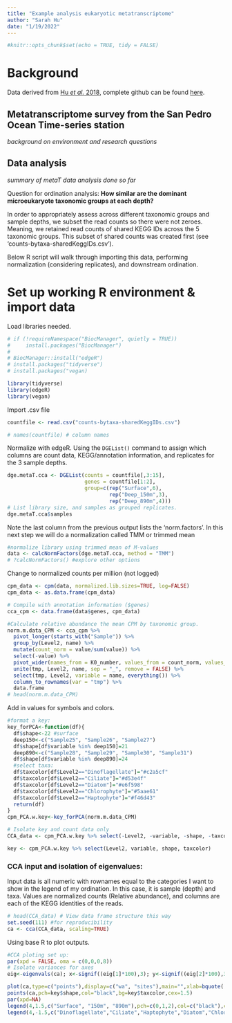 ```yaml
---
title: "Example analysis eukaryotic metatranscriptome"
author: "Sarah Hu"
date: "1/19/2022"
---
```


```r
#knitr::opts_chunk$set(echo = TRUE, tidy = FALSE)
```

# Background

Data derived from [Hu _et al._ 2018](https://doi.org/10.1111/1462-2920.14259), complete github can be found [here](https://github.com/shu251/SPOT_metatranscriptome).

## Metatranscriptome survey from the San Pedro Ocean Time-series station

_background on environment and research questions_

## Data analysis

_summary of metaT data analysis done so far_

Question for ordination analysis: **How similar are the dominant microeukaryote taxonomic groups at each depth?**

In order to appropriately assess across different taxonomic groups and sample depths, we subset the read counts so there were not zeroes. Meaning, we retained read counts of shared KEGG IDs across the 5 taxonomic groups. This subset of shared counts was created first (see 'counts-bytaxa-sharedKeggIDs.csv').


Below R script will walk through importing this data, performing normalization (considering replicates), and downstream ordination.

# Set up working R environment & import data

Load libraries needed.
```r
# if (!requireNamespace("BiocManager", quietly = TRUE))
#     install.packages("BiocManager")
# 
# BiocManager::install("edgeR")
# install.packages("tidyverse")
# install.packages("vegan)

library(tidyverse)
library(edgeR)
library(vegan)
```

Import .csv file
```r
countfile <- read.csv("counts-bytaxa-sharedKeggIDs.csv")

# names(countfile) # column names
```

Normalize with edgeR. Using the ```DGEList()``` command to assign which columns are count data, KEGG/annotation information, and replicates for the 3 sample depths.
```r
dge.metaT.cca <- DGEList(counts = countfile[,3:15],
                         genes = countfile[1:2], 
                         group=c(rep("Surface",6),
                                 rep("Deep_150m",3),
                                 rep("Deep_890m",4)))
# List library size, and samples as grouped replicates.
dge.metaT.cca$samples
```
Note the last column from the previous output lists the 'norm.factors'. In this next step we will do a normalization called TMM or trimmed mean
```r
#normalize library using trimmed mean of M-values
data <- calcNormFactors(dge.metaT.cca, method = "TMM") 
# ?calcNormFactors() #explore other options
```

Change to normalized counts per million (not logged)
```r
cpm_data <- cpm(data, normalized.lib.sizes=TRUE, log=FALSE)
cpm_data <- as.data.frame(cpm_data)  

# Compile with annotation information ($genes)
cca_cpm <- data.frame(data$genes, cpm_data)
```

```r
#Calculate relative abundance the mean CPM by taxonomic group.
norm.m.data_CPM <- cca_cpm %>% 
  pivot_longer(starts_with("Sample")) %>% 
  group_by(Level2, name) %>% 
  mutate(count_norm = value/sum(value)) %>% 
  select(-value) %>% 
  pivot_wider(names_from = K0_number, values_from = count_norm, values_fill = 0) %>%
  unite(tmp, Level2, name, sep = "_", remove = FALSE) %>% 
  select(tmp, Level2, variable = name, everything()) %>% 
  column_to_rownames(var = "tmp") %>% 
  data.frame
# head(norm.m.data_CPM)
```

Add in values for symbols and colors.
```r
#format a key:
key_forPCA<-function(df){
  df$shape<-22 #surface
  deep150<-c("Sample25", "Sample26", "Sample27")
  df$shape[df$variable %in% deep150]=21
  deep890<-c("Sample28", "Sample29", "Sample30", "Sample31")
  df$shape[df$variable %in% deep890]=24
  #select taxa:
  df$taxcolor[df$Level2=="Dinoflagellate"]="#c2a5cf"
  df$taxcolor[df$Level2=="Ciliate"]="#d53e4f"
  df$taxcolor[df$Level2=="Diatom"]="#e6f598"
  df$taxcolor[df$Level2=="Chlorophyte"]="#5aae61"
  df$taxcolor[df$Level2=="Haptophyte"]="#f46d43"
  return(df)
}
cpm_PCA.w.key<-key_forPCA(norm.m.data_CPM)
```

```r
# Isolate key and count data only
CCA_data <- cpm_PCA.w.key %>% select(-Level2, -variable, -shape, -taxcolor) #only numerica in CCA input information

key <- cpm_PCA.w.key %>% select(Level2, variable, shape, taxcolor)
```

### CCA input and isolation of eigenvalues:
Input data is all numeric with rownames equal to the categories I want to show in the legend of my ordination. In this case, it is sample (depth) and taxa. Values are normalized counts (Relative abundance), and columns are each of the KEGG identities of the reads.
```r
# head(CCA_data) # View data frame structure this way
set.seed(111) #for reproducibility
ca <- cca(CCA_data, scaling=TRUE)
```

Using base R to plot outputs.
```r
#CCA ploting set up:
par(xpd = FALSE, oma = c(0,0,0,8)) 
# Isolate variances for axes
eig<-eigenvals(ca); x<-signif((eig[1]*100),3); y<-signif((eig[2]*100),3) #extract variances for CCA1 and CCA2 axes

plot(ca,type=c("points"),display=c("wa", "sites"),main="",xlab=bquote(.(x)*"%"), ylab=(bquote(.(y)*"%")))
points(ca,pch=key$shape,col="black",bg=key$taxcolor,cex=1.5)
par(xpd=NA) 
legend(4,1.5,c("Surface", "150m", "890m"),pch=c(0,1,2),col=c("black"),cex=1,pt.cex=1.6,bty="n",y.intersp=2)
legend(4,-1.5,c("Dinoflagellate","Ciliate","Haptophyte","Diatom","Chlorophyte"),pch=22,pt.bg=c("#c2a5cf","#d53e4f", "#f46d43", "#e6f598", "#5aae61"),col=c("black","black","black","black","black"),y.intersp=2,bty="n",pt.cex=2,cex=1)
```

